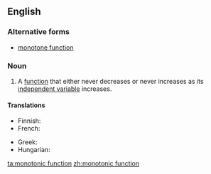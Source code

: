 ==English==

===Alternative forms===
*[[monotone function]]

===Noun===
{{en-noun}}
{{wikipedia}}

# {{mathematics}} A [[function]] that either never decreases or never increases as its [[independent variable]] increases.

====Translations====
{{trans-top|type of function}}
* Finnish: {{t|fi|monotoninen funktio}}
* French: {{t|fr|fonction monotone|f}}
{{trans-mid}}
* Greek: {{t|el|μονότονη συνάρτηση|f|tr=monótoni synártisi|sc=Grek}}
* Hungarian: {{t-|hu|monoton függvény}}
{{trans-bottom}}

[[ta:monotonic function]]
[[zh:monotonic function]]